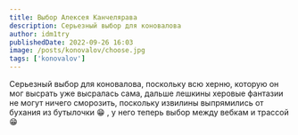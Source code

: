 ```yaml
---
title: Выбор Алексея Канчелярава
description: Серьезный выбор для коновалова
author: idm1try
publishedDate: 2022-09-26 16:03
image: /posts/konovalov/choose.jpg
tags: ['konovalov']
---
```


Серьезный выбор для коновалова, поскольку всю херню, которую он мог высрать уже высралась сама,
дальше лешкины херовые фантазии не могут ничего сморозить, поскольку извилины выпрямились от бухания
из бутылочки 😁 , у него теперь выбор между вебкам и трассой 😁
